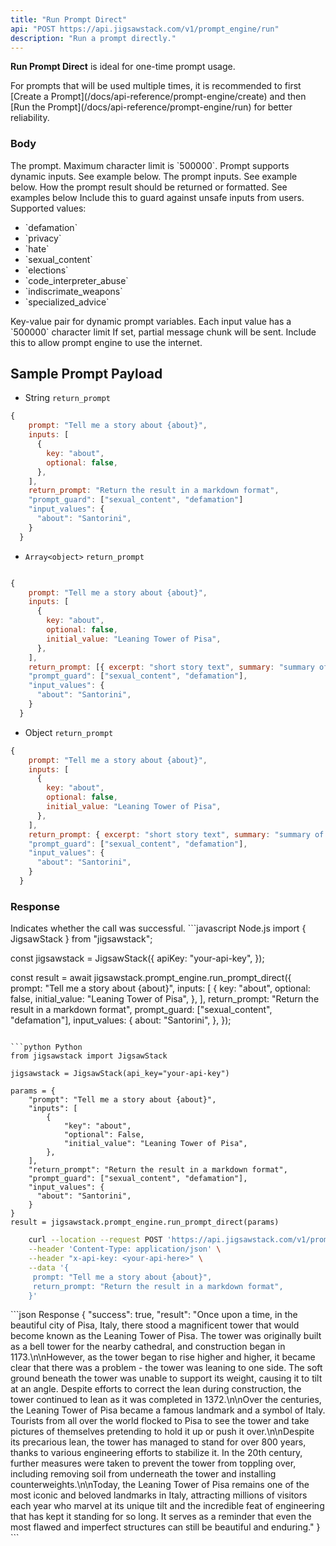 ```yaml
---
title: "Run Prompt Direct"
api: "POST https://api.jigsawstack.com/v1/prompt_engine/run"
description: "Run a prompt directly."
---
```


<Info>**Run Prompt Direct** is ideal for one-time prompt usage.</Info>

<Info>
  For prompts that will be used multiple times, it is recommended to first
  [Create a Prompt](/docs/api-reference/prompt-engine/create) and then [Run the
  Prompt](/docs/api-reference/prompt-engine/run) for better reliability.
</Info>

<Snippet file="header.mdx" />

### Body

<ParamField body="prompt" type="string" required>
  The prompt. Maximum character limit is `500000`. Prompt supports dynamic
  inputs. See example below.
</ParamField>

<ParamField body="inputs" type="array<object>">
  The prompt inputs. See example below.
</ParamField>

<ParamField body="return_prompt" type="string | array | object">
  How the prompt result should be returned or formatted. See examples below
</ParamField>

<ParamField body="prompt_guard" type="array<string>">
  Include this to guard against unsafe inputs from users. Supported values:

  <ul>
    <li>`defamation`</li>
    <li>`privacy`</li>
    <li>`hate`</li>
    <li>`sexual_content`</li>
    <li>`elections`</li>
    <li>`code_interpreter_abuse`</li>
    <li>`indiscrimate_weapons`</li>
    <li>`specialized_advice`</li>
  </ul>
</ParamField>

<ParamField body="input_values" type="object">
  Key-value pair for dynamic prompt variables. Each input value has a `500000`
  character limit
</ParamField>

<ParamField body="stream" type="boolean" defaultValue="false">
  If set, partial message chunk will be sent.
</ParamField>

<ParamField body="use_internet" type="boolean" defaultValue="false">
  Include this to allow prompt engine to use the internet.
</ParamField>

## Sample Prompt Payload

- String `return_prompt`

```javascript
{
    prompt: "Tell me a story about {about}",
    inputs: [
      {
        key: "about",
        optional: false,
      },
    ],
    return_prompt: "Return the result in a markdown format",
    "prompt_guard": ["sexual_content", "defamation"]
    "input_values": {
      "about": "Santorini",
    }
  }
```

- `Array<object>` `return_prompt`

```javascript

{
    prompt: "Tell me a story about {about}",
    inputs: [
      {
        key: "about",
        optional: false,
        initial_value: "Leaning Tower of Pisa",
      },
    ],
    return_prompt: [{ excerpt: "short story text", summary: "summary of story" }],
    "prompt_guard": ["sexual_content", "defamation"],
    "input_values": {
      "about": "Santorini",
    }
  }
```

- Object `return_prompt`

```javascript
{
    prompt: "Tell me a story about {about}",
    inputs: [
      {
        key: "about",
        optional: false,
        initial_value: "Leaning Tower of Pisa",
      },
    ],
    return_prompt: { excerpt: "short story text", summary: "summary of story" },
    "prompt_guard": ["sexual_content", "defamation"],
    "input_values": {
      "about": "Santorini",
    }
  }
```

### Response

<ResponseField name="success" type="boolean">
  Indicates whether the call was successful.
</ResponseField>

<RequestExample>
  ```javascript Node.js
  import { JigsawStack } from "jigsawstack";

const jigsawstack = JigsawStack({
apiKey: "your-api-key",
});

const result = await jigsawstack.prompt_engine.run_prompt_direct({
prompt: "Tell me a story about {about}",
inputs: [
{
key: "about",
optional: false,
initial_value: "Leaning Tower of Pisa",
},
],
return_prompt: "Return the result in a markdown format",
prompt_guard: ["sexual_content", "defamation"],
input_values: {
about: "Santorini",
},
});

````

```python Python
from jigsawstack import JigsawStack

jigsawstack = JigsawStack(api_key="your-api-key")

params = {
    "prompt": "Tell me a story about {about}",
    "inputs": [
        {
            "key": "about",
            "optional": False,
            "initial_value": "Leaning Tower of Pisa",
        },
    ],
    "return_prompt": "Return the result in a markdown format",
    "prompt_guard": ["sexual_content", "defamation"],
    "input_values": {
      "about": "Santorini",
    }
}
result = jigsawstack.prompt_engine.run_prompt_direct(params)
````

```bash cURL
    curl --location --request POST 'https://api.jigsawstack.com/v1/prompt_engine/{id}' \
    --header 'Content-Type: application/json' \
    --header "x-api-key: <your-api-here>" \
    --data '{
     prompt: "Tell me a story about {about}",
     return_prompt: "Return the result in a markdown format",
    }'
```

</RequestExample>

<ResponseExample>
  ```json Response
  {
    "success": true,
    "result": "Once upon a time, in the beautiful city of Pisa, Italy, there stood a magnificent tower that would become known as the Leaning Tower of Pisa. The tower was originally built as a bell tower for the nearby cathedral, and construction began in 1173.\n\nHowever, as the tower began to rise higher and higher, it became clear that there was a problem - the tower was leaning to one side. The soft ground beneath the tower was unable to support its weight, causing it to tilt at an angle. Despite efforts to correct the lean during construction, the tower continued to lean as it was completed in 1372.\n\nOver the centuries, the Leaning Tower of Pisa became a famous landmark and a symbol of Italy. Tourists from all over the world flocked to Pisa to see the tower and take pictures of themselves pretending to hold it up or push it over.\n\nDespite its precarious lean, the tower has managed to stand for over 800 years, thanks to various engineering efforts to stabilize it. In the 20th century, further measures were taken to prevent the tower from toppling over, including removing soil from underneath the tower and installing counterweights.\n\nToday, the Leaning Tower of Pisa remains one of the most iconic and beloved landmarks in Italy, attracting millions of visitors each year who marvel at its unique tilt and the incredible feat of engineering that has kept it standing for so long. It serves as a reminder that even the most flawed and imperfect structures can still be beautiful and enduring."
  }
  ```
</ResponseExample>
